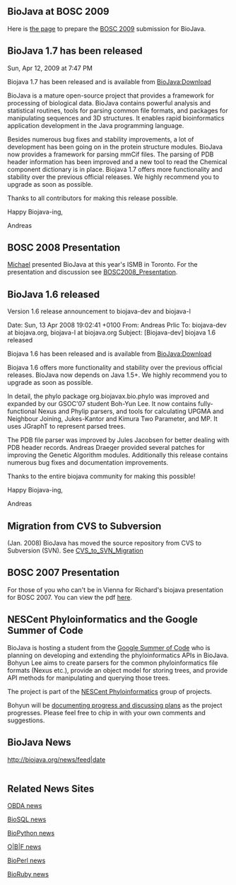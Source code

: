 == BioJava at BOSC 2009 ==

Here is [[BOSC2009_Presentation|the page]] to prepare the [http://www.open-bio.org/wiki/BOSC_2009 BOSC 2009] submission for BioJava.

== BioJava 1.7 has been released==

Sun, Apr 12, 2009 at 7:47 PM

Biojava 1.7 has been released and is available from
[[BioJava:Download]]

BioJava is a mature open-source project that provides a framework for
processing of biological data. BioJava contains powerful analysis and
statistical routines, tools for parsing common file formats, and
packages for manipulating sequences and 3D structures. It enables
rapid bioinformatics application development in the Java programming
language.

Besides numerous bug fixes and stability improvements, a lot of
development has been going on in the protein structure modules.
BioJava now provides a framework for parsing mmCif files. The parsing
of PDB header information has been improved and a new tool to read the
Chemical component dictionary is in place.  Biojava 1.7 offers more
functionality and stability over the previous official releases.  We
highly recommend you to upgrade as soon as possible.

Thanks to all contributors for making this release possible.

Happy Biojava-ing,

Andreas

== BOSC 2008 Presentation ==

[[User:Heuermh|Michael]] presented BioJava at this year's ISMB in Toronto. For the presentation and discussion see [[BOSC2008_Presentation]].

== BioJava 1.6 released ==

Version 1.6 release announcement to biojava-dev and biojava-l

Date: Sun, 13 Apr 2008 19:02:41 +0100
From: Andreas Prlic
To: biojava-dev at biojava.org, biojava-l at biojava.org
Subject: [Biojava-dev] biojava 1.6 released

Biojava 1.6 has been released and is available from [[BioJava:Download]]

Biojava 1.6 offers more functionality and stability over the previous official releases. BioJava now depends on Java 1.5+. We highly recommend you to upgrade as soon as possible.

In detail, the phylo package org.biojavax.bio.phylo was improved and expanded by our GSOC'07 student Boh-Yun Lee. It now contains fully- functional Nexus and Phylip parsers, and tools for calculating UPGMA and Neighbour Joining, Jukes-Kantor and Kimura Two Parameter, and MP. It uses JGraphT to represent parsed trees.

The PDB file parser was improved by Jules Jacobsen for better dealing with PDB header records. Andreas Draeger provided several patches for improving the Genetic Algorithm modules. Additionally this release contains numerous bug fixes and documentation improvements.

Thanks to the entire biojava community for making this possible!

Happy Biojava-ing,

Andreas 

== Migration from CVS to Subversion ==

(Jan. 2008) BioJava has moved the source repository from CVS to Subversion (SVN). See [[CVS_to_SVN_Migration]]

== BOSC 2007 Presentation ==

For those of you who can't be in Vienna for Richard's biojava presentation for BOSC 2007. You can view the pdf [http://www.biojava.org/download/files/bosc2007.pdf here].

== NESCent Phyloinformatics and the Google Summer of Code ==

BioJava is hosting a student from the [http://code.google.com/soc Google Summer of Code] who is planning on developing and extending the phyloinformatics APIs in BioJava. Bohyun Lee aims to create parsers for the common phyloinformatics file formats (Nexus etc.), provide an object model for storing trees, and provide API methods for manipulating and querying those trees.

The project is part of the [http://phylosoc.nescent.org/ NESCent Phyloinformatics] group of projects.

Bohyun will be [[Project:PhyloSOC07|documenting progress and discussing plans]] as the project progresses. Please feel free to chip in with your own comments and suggestions.

== BioJava News ==

<table>
<rss>http://biojava.org/news/feed|date</rss>
</table>

== Related News Sites ==

[http://obda.open-bio.org/news OBDA news]

[http://biosql.org/news/ BioSQL news]

[http://biopython.open-bio.org/news BioPython news]

[http://news.open-bio.org/ O|B|F news]

[http://bioperl.org/news/ BioPerl news]

[http://bioruby.org/news/ BioRuby news]